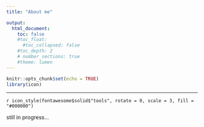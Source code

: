 ```yaml
---
title: "About me"

output: 
  html_document:
    toc: false
    #toc_float:
      #toc_collapsed: false
    #toc_depth: 2
    # number_sections: true
    #theme: lumen
---
```


```r
knitr::opts_chunk$set(echo = TRUE)
library(icon)
```

---

`r icon_style(fontawesome$solid$"tools", rotate = 0, scale = 3, fill = "#000000")`

still in progress...
